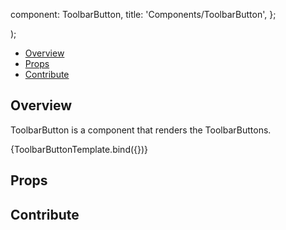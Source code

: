 

  component: ToolbarButton,
  title: 'Components/ToolbarButton',
};

<Meta
  title="Components/ToolbarButton"
  component={ToolbarButton}
/>

  <div className="bg-[#702963] h-16">
    <div class="w-8">
      <ToolbarButton {...args} />
    </div>
  </div>
);

<Heading
  title="ToolbarButton"
  componentRelativePath="ToolbarButton/ToolbarButton.js"
/>

- [Overview](#overview)
- [Props](#props)
- [Contribute](#contribute)

## Overview

ToolbarButton is a component that renders the ToolbarButtons.

<Canvas>
  <Story
    name="Overview"
    args={{
      type: 'tool',
      id: 'Zoom',
      icon: 'tool-zoom',
      label: 'Zoom',
      commandOptions: {
        toolName: 'Zoom',
      },
      dropdownContent: null,
      isActive: false,
      bState: {
        primaryToolId: 'WindowLevel',
        toggles: {},
        groups: {
          primary: 'WindowLevel',
        },
      },
    }}
  >
    {ToolbarButtonTemplate.bind({})}
  </Story>
</Canvas>

## Props

<ArgsTable of={ToolbarButton} />

## Contribute

<Footer componentRelativePath="ToolbarButton/__stories__/toolbarButton.stories.mdx" />
